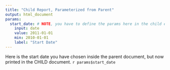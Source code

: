 ```yaml
---
title: "Child Report, Parameterized from Parent"
output: html_document
params:
  start_date: # NOTE, you have to define the params here in the child even though you'll overwrite from the parent
    input: date
    value: 2011-01-01
    min: 2010-01-01
    label: "Start Date"
---
```


Here is the start date you have chosen inside the parent document, but now printed in the CHILD document. `r params$start_date`
